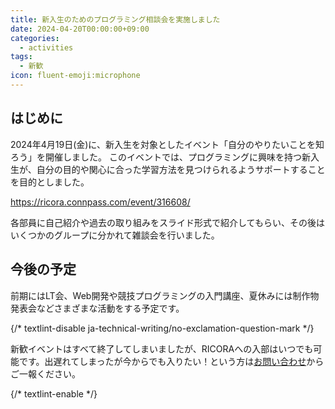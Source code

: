```yaml
---
title: 新入生のためのプログラミング相談会を実施しました
date: 2024-04-20T00:00:00+09:00
categories:
  - activities
tags:
  - 新歓
icon: fluent-emoji:microphone
---
```


## はじめに

2024年4月19日(金)に、新入生を対象としたイベント「自分のやりたいことを知ろう」を開催しました。
このイベントでは、プログラミングに興味を持つ新入生が、自分の目的や関心に合った学習方法を見つけられるようサポートすることを目的としました。

https://ricora.connpass.com/event/316608/

各部員に自己紹介や過去の取り組みをスライド形式で紹介してもらい、その後はいくつかのグループに分かれて雑談会を行いました。

## 今後の予定

前期にはLT会、Web開発や競技プログラミングの入門講座、夏休みには制作物発表会などさまざまな活動をする予定です。

{/* textlint-disable ja-technical-writing/no-exclamation-question-mark */}

新歓イベントはすべて終了してしまいましたが、RICORAへの入部はいつでも可能です。出遅れてしまったが今からでも入りたい！という方は[お問い合わせ](/contact/)からご一報ください。

{/* textlint-enable */}
